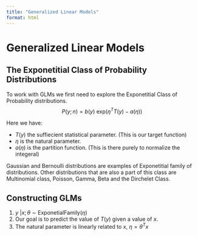 ```yaml
---
title: "Generalized Linear Models"
format: html
---
```


# Generalized Linear Models

## The Exponetitial Class of Probability Distributions

To work with GLMs we first need to explore the Exponetitial Class of Probability distributions.
$$
P(y;n) =  b(y)\ \text{exp}(η^T T(y) - a(η))
$$

Here we have:

- $T(y)$ the suffiecient statistical parameter. (This is our target function)
- $η$ is the natural parameter.
- $a(η)$ is the partition function. (This is there purely to normalize the integeral)

Gaussian and Bernoulli distributions are examples of Exponetitial family of distributions.
Other distributions that are also a part of this class are Multinomial class, Poisson, Gamma, Beta and the Dirchelet Class.

## Constructing GLMs

1. $y\ | x;θ\ \sim \ \text{ExponetialFamily}(\eta)$
2. Our goal is to predict the value of $T(y)$ given a value of $x$.
3. The natural parameter is linearly related to x, $η = θ^T x$



